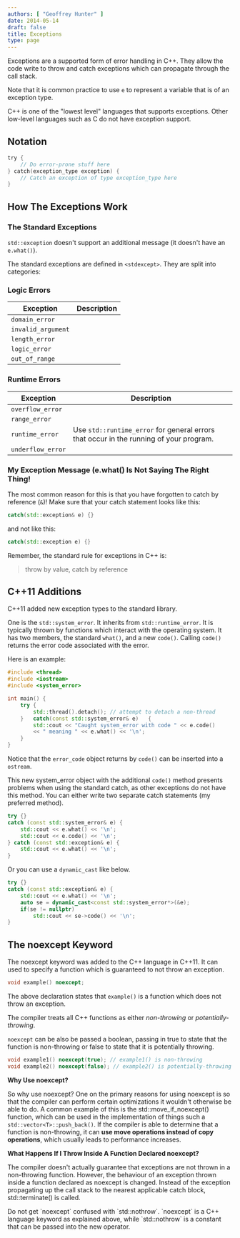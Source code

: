 ```yaml
---
authors: [ "Geoffrey Hunter" ]
date: 2014-05-14
draft: false
title: Exceptions
type: page
---
```



Exceptions are a supported form of error handling in C++. They allow the code write to throw and catch exceptions which can propagate through the call stack.

Note that it is common practice to use `e` to represent a variable that is of an exception type.

C++ is one of the "lowest level" languages that supports exceptions. Other low-level languages such as C do not have exception support.

## Notation

```c    
try {
	// Do error-prone stuff here
} catch(exception_type exception) {
	// Catch an exception of type exception_type here
}
```

## How The Exceptions Work

### The Standard Exceptions

`std::exception` doesn't support an additional message (it doesn't have an `e.what()`).

The standard exceptions are defined in `<stdexcept>`. They are split into categories:

### Logic Errors

<table>
	<thead>
		<tr>
			<th>Exception</th>
			<th>Description</th>
		</tr>
	</thead>
  <tbody>
    <tr>
      <td><code>domain_error</code></td>
      <td></td>
    </tr>
    <tr>
      <td><code>invalid_argument</code></td>
      <td></td>
    </tr>
    <tr>
      <td><code>length_error</code></td>
      <td></td>
    </tr>
    <tr>
      <td><code>logic_error</code></td>
      <td></td>
    </tr>
    <tr>
      <td><code>out_of_range</code></td>
      <td></td>
    </tr>
  </tbody>
</table>

### Runtime Errors

<table >
	<thead>
		<tr>
			<th>Exception</th>
			<th>Description</th>
		</tr>
	</thead>
  <tbody>
    <tr>
      <td><code>overflow_error</code></td>
      <td></td>
    </tr>
    <tr>
      <td><code>range_error</code></td>
      <td></td>
    </tr>
    <tr>
      <td><code>runtime_error</code></td>
      <td>Use <code>std::runtime_error</code> for general errors that occur in the running of your program.</td>
    </tr>
    <tr>
      <td><code>underflow_error</code></td>
      <td></td>
    </tr>
  </tbody>
</table>

### My Exception Message (e.what() Is Not Saying The Right Thing!

The most common reason for this is that you have forgotten to catch by reference (`&`)! Make sure that your catch statement looks like this:

```c++    
catch(std::exception& e) {}
```

and not like this:

```c++    
catch(std::exception e) {}
```

Remember, the standard rule for exceptions in C++ is:
 
> throw by value, catch by reference

## C++11 Additions

C++11 added new exception types to the standard library.

One is the `std::system_error`. It inherits from `std::runtime_error`. It is typically thrown by functions which interact with the operating system. It has two members, the standard `what()`, and a new `code()`. Calling `code()` returns the error code associated with the error.

Here is an example:

```c++    
#include <thread>
#include <iostream>
#include <system_error>

int main() {
	try {
		std::thread().detach(); // attempt to detach a non-thread
	}	catch(const std::system_error& e)	{
		std::cout << "Caught system_error with code " << e.code() 
		<< " meaning " << e.what() << '\n';
	}
}
```
   
Notice that the `error_code` object returns by `code()` can be inserted into a `ostream`.

This new system_error object with the additional `code()` method presents problems when using the standard catch, as other exceptions do not have this method. You can either write two separate catch statements (my preferred method).

```c++    
try {}
catch (const std::system_error& e) {
    std::cout << e.what() << '\n';
    std::cout << e.code() << '\n';
} catch (const std::exception& e) {
    std::cout << e.what() << '\n'; 
}
```

Or you can use a `dynamic_cast` like below.

```c++   
try {}
catch (const std::exception& e) {
	std::cout << e.what() << '\n';
	auto se = dynamic_cast<const std::system_error*>(&e);
	if(se != nullptr)
		std::cout << se->code() << '\n';
}
```

## The noexcept Keyword

The noexcept keyword was added to the C++ language in C++11. It can used to specify a function which is guaranteed to not throw an exception.

```c++    
void example() noexcept;
```

The above declaration states that `example()` is a function which does not throw an exception.

The compiler treats all C++ functions as either _non-throwing_ or _potentially-throwing_.

`noexcept` can be also be passed a boolean, passing in true to state that the function is non-throwing or false to state that it is potentially throwing.

```c++    
void example1() noexcept(true); // example1() is non-throwing
void example2() noexcept(false); // example2() is potentially-throwing
```

**Why Use noexcept?**

So why use noexcept? One on the primary reasons for using noexcept is so that the compiler can perform certain optimizations it wouldn't otherwise be able to do. A common example of this is the std::move_if_noexcept() function, which can be used in the implementation of things such a `std::vector<T>::push_back()`. If the compiler is able to determine that a function is non-throwing, it can **use move operations instead of copy operations**, which usually leads to performance increases.

**What Happens If I Throw Inside A Function Declared noexcept?**

The compiler doesn't actually guarantee that exceptions are not thrown in a non-throwing function. However, the behaviour of an exception thrown inside a function declared as noexcept is changed. Instead of the exception propagating up the call stack to the nearest applicable catch block, std::terminate() is called.

<Aside type="caution">
Do not get `noexcept` confused with `std::nothrow`. `noexcept` is a C++ language keyword as explained above, while `std::nothrow` is a constant that can be passed into the new operator.
</Aside>
